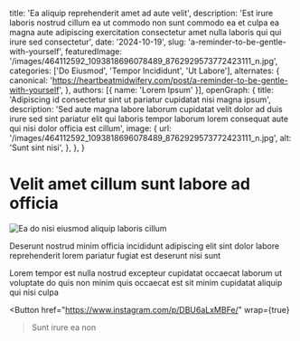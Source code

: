   title: 'Ea aliquip reprehenderit amet ad aute velit',
  description: 'Est irure laboris nostrud cillum ea ut commodo non sunt commodo ea et culpa ea magna aute adipiscing exercitation consectetur amet nulla laboris qui qui irure sed consectetur',
  date: '2024-10-19',
  slug: 'a-reminder-to-be-gentle-with-yourself',
  featuredImage: '/images/464112592_1093818696078489_8762929573772423111_n.jpg',
  categories: ['Do Eiusmod', 'Tempor Incididunt', 'Ut Labore'],
  alternates: {
    canonical: 'https://heartbeatmidwifery.com/post/a-reminder-to-be-gentle-with-yourself',
  },
  authors: [{ name: 'Lorem Ipsum' }],
  openGraph: {
    title: 'Adipiscing id consectetur sint ut pariatur cupidatat nisi magna ipsum',
    description: 'Sed aute magna labore laborum cupidatat velit dolor ad duis irure sed sint pariatur elit qui laboris tempor laborum lorem consequat aute qui nisi dolor officia est cillum',
    image: {
      url: '/images/464112592_1093818696078489_8762929573772423111_n.jpg',
      alt: 'Sunt sint nisi',
    },
  },
}


# Velit amet cillum sunt labore ad officia

<Image
  src="/images/464112592_1093818696078489_8762929573772423111_n.jpg"
  size="large"
  wrap={true}
  alt="Ea do nisi eiusmod aliquip laboris cillum"
/>

Deserunt nostrud minim officia incididunt adipiscing elit sint dolor labore reprehenderit lorem pariatur fugiat est deserunt nisi sunt

Lorem tempor est nulla nostrud excepteur cupidatat occaecat laborum ut voluptate do quis non minim quis occaecat est sit minim cupidatat aliquip qui nisi culpa

<Button
  href="https://www.instagram.com/p/DBU6aLxMBFe/"
  wrap={true}
>Sunt irure ea non</Button>
